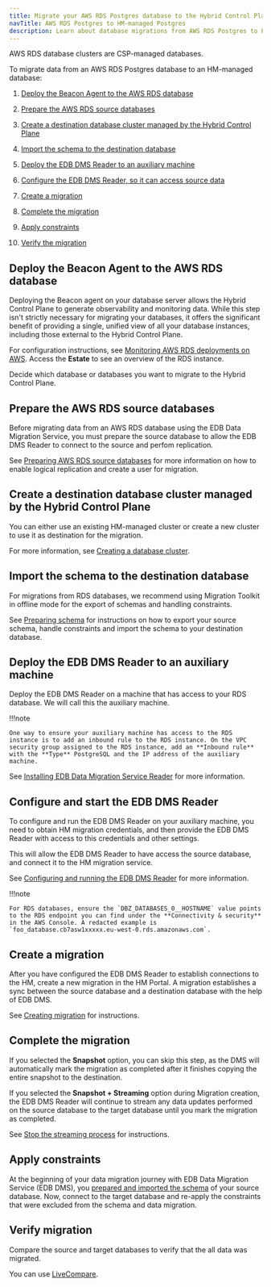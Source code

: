 ```yaml
---
title: Migrate your AWS RDS Postgres database to the Hybrid Control Plane
navTitle: AWS RDS Postgres to HM-managed Postgres
description: Learn about database migrations from AWS RDS Postgres to PG AI Hybrid Manager.
---
```


AWS RDS database clusters are CSP-managed databases.

To migrate data from an AWS RDS Postgres database to an HM-managed database:

1.  [Deploy the Beacon Agent to the AWS RDS database](rds_pg_to_pg.mdx#deploy-the-beacon-agent-to-the-aws-rds-database)

2.  [Prepare the AWS RDS source databases](rds_pg_to_pg.mdx#prepare-the-aws-rds-source-databases)

3.  [Create a destination database cluster managed by the Hybrid Control Plane](rds_pg_to_pg.mdx#create-a-destination-database-cluster-managed-by-the-hybrid-control-plane)

4.  [Import the schema to the destination database](rds_pg_to_pg.mdx#import-the-schema-to-the-destination-database)

5.  [Deploy the EDB DMS Reader to an auxiliary machine](rds_pg_to_pg.mdx#deploy-the-edb-dms-reader-to-an-auxiliary-machine)

6.  [Configure the EDB DMS Reader, so it can access source data](rds_pg_to_pg.mdx#configure-and-start-the-edb-dms-reader)

7.  [Create a migration](rds_pg_to_pg.mdx#create-a-migration)

8.  [Complete the migration](rds_pg_to_pg.mdx#complete-the-migration)

9.  [Apply constraints](rds_pg_to_pg.mdx#apply-constraints)

10. [Verify the migration](rds_pg_to_pg.mdx#verify-migration)

## Deploy the Beacon Agent to the AWS RDS database

Deploying the Beacon agent on your database server allows the Hybrid Control Plane to generate observability and monitoring data. While this step isn't strictly necessary for migrating your databases, it offers the significant benefit of providing a single, unified view of all your database instances, including those external to the Hybrid Control Plane.

For configuration instructions, see [Monitoring AWS RDS deployments on AWS](../../monitoring/mon_ext_dbs/mon_ext_csp/rds.mdx).
Access the **Estate** to see an overview of the RDS instance.

Decide which database or databases you want to migrate to the Hybrid Control Plane.

## Prepare the AWS RDS source databases

Before migrating data from an AWS RDS database using the EDB Data Migration Service, you must prepare the source database to allow the EDB DMS Reader to connect to the source and perfom replication. 

See [Preparing AWS RDS source databases](../../../../migration-etl/data-migration-service/getting_started/preparing_db/preparing_rds_source_databases.mdx) for more information on how to enable logical replication and create a user for migration.

## Create a destination database cluster managed by the Hybrid Control Plane

You can either use an existing HM-managed cluster or create a new cluster to use it as destination for the migration.  

For more information, see [Creating a database cluster](../../../../migration-etl/data-migration-service/getting_started/create_database.mdx).

## Import the schema to the destination database

For migrations from RDS databases, we recommend using Migration Toolkit in offline mode for the export of schemas and handling constraints.

See [Preparing schema](../../../../migration-etl/data-migration-service/getting_started/prepare_schema.mdx) for instructions on how to export your source schema, handle constraints and import the schema to your destination database.

## Deploy the EDB DMS Reader to an auxiliary machine

Deploy the EDB DMS Reader on a machine that has access to your RDS database. We will call this the auxiliary machine.

!!!note

    One way to ensure your auxiliary machine has access to the RDS instance is to add an inbound rule to the RDS instance. On the VPC security group assigned to the RDS instance, add an **Inbound rule** with the **Type** PostgreSQL and the IP address of the auxiliary machine.

See [Installing EDB Data Migration Service Reader](../../../../migration-etl/data-migration-service/getting_started/config_reader.mdx) for more information.

## Configure and start the EDB DMS Reader

To configure and run the EDB DMS Reader on your auxiliary machine, you need to obtain HM migration credentials, and then provide the EDB DMS Reader with access to this credentials and other settings. 

This will allow the EDB DMS Reader to have access the source database, and connect it to the HM migration service.

See [Configuring and running the EDB DMS Reader](../../../../migration-etl/data-migration-service/getting_started/config_reader.mdx) for more information.

!!!note

    For RDS databases, ensure the `DBZ_DATABASES_0__HOSTNAME` value points to the RDS endpoint you can find under the **Connectivity & security** in the AWS Console. A redacted example is `foo_database.cb7asw1xxxxx.eu-west-0.rds.amazonaws.com`.

## Create a migration

After you have configured the EDB DMS Reader to establish connections to the HM, create a new migration in the HM Portal. A migration establishes a sync between the source database and a destination database with the help of EDB DMS.

See [Creating migration](../../../../migration-etl/data-migration-service/getting_started/create_migration.mdx) for instructions.

## Complete the migration

If you selected the **Snapshot** option, you can skip this step, as the DMS will automatically mark the migration as completed after it finishes copying the entire snapshot to the destination.

If you selected the **Snapshot + Streaming** option during Migration creation, the EDB DMS Reader will continue to stream any data updates performed on the source database to the target database until you mark the migration as completed.

See [Stop the streaming process](../../../../migration-etl/data-migration-service/getting_started/mark_completed.mdx#stop-the-streaming-process) for instructions.

## Apply constraints

At the beginning of your data migration journey with EDB Data Migration Service (EDB DMS), you [prepared and imported the schema](../../../../migration-etl/data-migration-service/getting_started/prepare_schema.mdx) of your source database. Now, connect to the target database and re-apply the constraints that were excluded from the schema and data migration.

## Verify migration

Compare the source and target databases to verify that the all data was migrated.

You can use [LiveCompare](https://www.enterprisedb.com/docs/livecompare/latest/).
